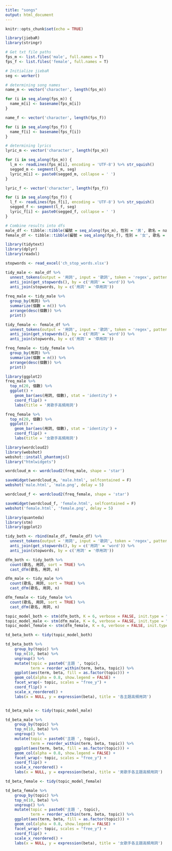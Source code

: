```yaml
---
title: "songs"
output: html_document
---
```


```r
knitr::opts_chunk$set(echo = TRUE)
```


```r
library(jiebaR)
library(stringr)

# Get txt file paths
fps_m <- list.files('male', full.names = T)
fps_f <- list.files('female', full.names = T)

# Initialize jiebaR
seg <- worker()

# determining song names
name_m <- vector('character', length(fps_m))

for (i in seq_along(fps_m)) {
  name_m[i] <- basename(fps_m[i])
}

name_f <- vector('character', length(fps_f))

for (i in seq_along(fps_f)) {
  name_f[i] <- basename(fps_f[i])
}

# determining lyrics
lyric_m <- vector('character', length(fps_m))

for (i in seq_along(fps_m)) {
  l_m <- readLines(fps_m[i], encoding = 'UTF-8') %>% str_squish()
  segged_m <- segment(l_m, seg)
  lyric_m[i] <- paste0(segged_m, collapse = ' ')
}

lyric_f <- vector('character', length(fps_f))

for (i in seq_along(fps_f)) {
  l_f <- readLines(fps_f[i], encoding = 'UTF-8') %>% str_squish()
  segged_f <- segment(l_f, seg)
  lyric_f[i] <- paste0(segged_f, collapse = ' ')
}

# Combine results into dfs
male_df <- tibble::tibble(編號 = seq_along(fps_m), 性別 = '男', 歌名 = name_m, 歌詞 = lyric_m)
female_df <- tibble::tibble(編號 = seq_along(fps_f), 性別 = '女', 歌名 = name_f, 歌詞 = lyric_f)

```

```r
library(tidytext)
library(dplyr)
library(readxl)

stopwords <- read_excel('ch_stop_words.xlsx')

tidy_male <- male_df %>%
  unnest_tokens(output = '用詞', input = '歌詞', token = 'regex', pattern = ' ') %>%
  anti_join(get_stopwords(), by = c('用詞' = 'word')) %>%
  anti_join(stopwords, by = c('用詞' = '停用詞'))
  
freq_male <- tidy_male %>% 
  group_by(用詞) %>% 
  summarize(個數 = n()) %>%
  arrange(desc(個數)) %>%
  print()

tidy_female <- female_df %>%
  unnest_tokens(output = '用詞', input = '歌詞', token = 'regex', pattern = ' ') %>%
  anti_join(get_stopwords(), by = c('用詞' = 'word')) %>%
  anti_join(stopwords, by = c('用詞' = '停用詞'))

freq_female <- tidy_female %>% 
  group_by(用詞) %>%
  summarize(個數 = n()) %>%
  arrange(desc(個數)) %>%
  print()
```

```r
library(ggplot2)
freq_male %>%
  top_n(20, 個數) %>%
  ggplot() +
    geom_bar(aes(用詞, 個數), stat = 'identity') +
    coord_flip() +
    labs(title = '男歌手高頻用詞')

freq_female %>%
  top_n(20, 個數) %>%
  ggplot() +
    geom_bar(aes(用詞, 個數), stat = 'identity') +
    coord_flip() +
    labs(title = '女歌手高頻用詞')
```

```r
library(wordcloud2)
library(webshot)
webshot::install_phantomjs()
library("htmlwidgets")

wordcloud_m <- wordcloud2(freq_male, shape = 'star')

saveWidget(wordcloud_m, 'male.html', selfcontained = F)
webshot('male.html', 'male.png', delay = 5)

```



```r
wordcloud_f <- wordcloud2(freq_female, shape = 'star')

saveWidget(wordcloud_f, 'female.html', selfcontained = F)
webshot('female.html', 'female.png', delay = 5)

```


```r
library(quanteda)
library(stm)
library(ggplot2)

tidy_both <- rbind(male_df, female_df) %>%
  unnest_tokens(output = '用詞', input = '歌詞', token = 'regex', pattern = ' ') %>%
  anti_join(get_stopwords(), by = c('用詞' = 'word')) %>%
  anti_join(stopwords, by = c('用詞' = '停用詞'))

dfm_both <- tidy_both %>% 
  count(歌名, 用詞, sort = TRUE) %>%
  cast_dfm(歌名, 用詞, n)

dfm_male <- tidy_male %>% 
  count(歌名, 用詞, sort = TRUE) %>%
  cast_dfm(歌名, 用詞, n)

dfm_female <- tidy_female %>% 
  count(歌名, 用詞, sort = TRUE) %>%
  cast_dfm(歌名, 用詞, n)

topic_model_both <- stm(dfm_both, K = 6, verbose = FALSE, init.type = "Spectral")
topic_model_male <- stm(dfm_male, K = 6, verbose = FALSE, init.type = "Spectral")
topic_model_female <- stm(dfm_female, K = 6, verbose = FALSE, init.type = "Spectral")

td_beta_both <- tidy(topic_model_both)

td_beta_both %>%
    group_by(topic) %>%
    top_n(10, beta) %>%
    ungroup() %>%
    mutate(topic = paste0('主題 ', topic),
           term = reorder_within(term, beta, topic)) %>%
    ggplot(aes(term, beta, fill = as.factor(topic))) +
    geom_col(alpha = 0.8, show.legend = FALSE) +
    facet_wrap(~ topic, scales = "free_y") +
    coord_flip() +
    scale_x_reordered() +
    labs(x = NULL, y = expression(beta), title = '各主題高頻用詞')



```

```r
td_beta_male <- tidy(topic_model_male)

td_beta_male %>%
    group_by(topic) %>%
    top_n(10, beta) %>%
    ungroup() %>%
    mutate(topic = paste0('主題 ', topic),
           term = reorder_within(term, beta, topic)) %>%
    ggplot(aes(term, beta, fill = as.factor(topic))) +
    geom_col(alpha = 0.8, show.legend = FALSE) +
    facet_wrap(~ topic, scales = "free_y") +
    coord_flip() +
    scale_x_reordered() +
    labs(x = NULL, y = expression(beta), title = '男歌手各主題高頻用詞')
```

```r
td_beta_female <- tidy(topic_model_female)

td_beta_female %>%
    group_by(topic) %>%
    top_n(10, beta) %>%
    ungroup() %>%
    mutate(topic = paste0('主題 ', topic),
           term = reorder_within(term, beta, topic)) %>%
    ggplot(aes(term, beta, fill = as.factor(topic))) +
    geom_col(alpha = 0.8, show.legend = FALSE) +
    facet_wrap(~ topic, scales = "free_y") +
    coord_flip() +
    scale_x_reordered() +
    labs(x = NULL, y = expression(beta), title = '女歌手各主題高頻用詞')
```

